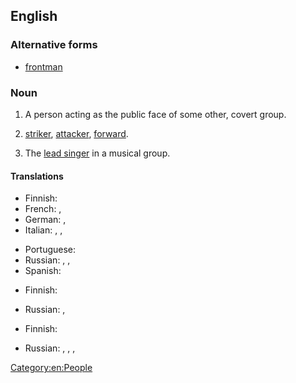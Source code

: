 {{also|frontman}}
==English==

===Alternative forms===
* [[frontman]]

===Noun===
{{en-noun|front men}}

# A person acting as the public face of some other, covert group.
# {{lb|en|football}} [[striker]], [[attacker]], [[forward]].
# {{lb|en|music}} The [[lead singer]] in a musical group.
#: {{ux|en|Pete Doherty is the '''front man''' of the Libertines.}}

====Translations====
{{trans-top|public face}}
* Finnish: {{t+|fi|keulakuva}}
* French: {{t+|fr|prête-nom|m}}, {{t+|fr|homme de paille|m}}
* German: {{t+|de|Strohmann|m}}, {{t|de|Strohfrau|f}}
* Italian: {{t|it|uomo di paglia|m}}, {{t+|it|fantoccio|m}}, {{t+|it|prestanome|m}}
{{trans-mid}}
* Portuguese: {{t+|pt|testa de ferro|m|f}}
* Russian: {{t|ru|подставное лицо|m|alt=подставно́е лицо́}}, {{t|ru|номинальный глава|m|alt=номина́льный глава́}}, {{t+|ru|зиц-председатель|m|alt=зиц-председа́тель}}
* Spanish: {{t+|es|testaferro|m|f}}
{{trans-bottom}}

{{trans-top|football: striker, attacker, forward}}
* Finnish: {{t+|fi|hyökkääjä}}
{{trans-mid}}
* Russian: {{t+|ru|нападающий|m|alt=напада́ющий}}, {{t+|ru|форвард|m|alt=фо́рвард}}
{{trans-bottom}}

{{trans-top|music: lead singer}}
* Finnish: {{t+|fi|solisti}}
{{trans-mid}}
* Russian: {{t+|ru|вокалист|m|alt=вокали́ст}}, {{t+|ru|солист|m|alt=соли́ст}}, {{t+|ru|фронтмен|m|tr=frontmɛ́n|alt=фронтме́н}}, {{t+|ru|певец|m|alt=певе́ц}}
{{trans-bottom}}

[[Category:en:People]]